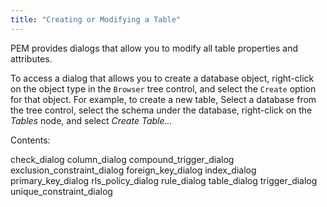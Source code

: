 ```yaml
---
title: "Creating or Modifying a Table"
---
```


<div id="modifying_tables" class="registered_link"></div>

PEM provides dialogs that allow you to modify all table properties and attributes.

To access a dialog that allows you to create a database object, right-click on the object type in the `Browser` tree control, and select the `Create` option for that object. For example, to create a new table, Select a database from the tree control, select the schema under the database, right-click on the *Tables* node, and select *Create Table...*

Contents:

<div class="toctree">

check_dialog column_dialog compound_trigger_dialog exclusion_constraint_dialog foreign_key_dialog index_dialog primary_key_dialog rls_policy_dialog rule_dialog table_dialog trigger_dialog unique_constraint_dialog

</div>
